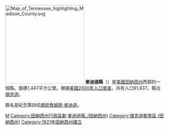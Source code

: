 {{Otheruses|麥迪遜縣|subject=美國田納西州的一個縣|other=同名的縣}}
[[File:Map_of_Tennessee_highlighting_Madison_County.svg|250px]]
'''麥迪遜縣'''（{{lang-en|Madison County}}）是[[美國|美國]][[田納西州|田納西州]]西部的一個縣。面積1,447平方公里。根據[[美國2000年人口普查|美國2000年人口普查]]，共有人口91,837。縣治[[傑克遜_(田納西州)|傑克遜]]。

縣名是紀念第四任[[美國總統|總統]][[詹姆斯·麥迪遜|詹姆斯·麥迪遜]]。

[[Category:田納西州行政區劃|M]]

{{DEFAULTSORT:Madison County, Tennessee}}
[[Category:田納西州行政區劃|Category:田納西州行政區劃]]
[[Category:麥迪遜縣_(田納西州)|]]
[[Category:傑克遜都會區_(田納西州)|Category:傑克遜都會區 (田納西州)]]
[[Category:1821年田納西州建立|Category:1821年田納西州建立]]

{{Tennessee-geo-stub}}